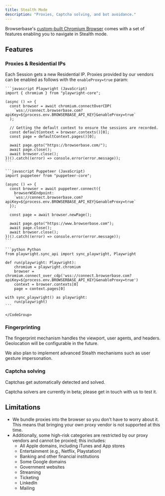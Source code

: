 ```yaml
---
title: Stealth Mode
description: "Proxies, Captcha solving, and bot avoidance."
---
```


Browserbase's [custom-built Chromium Browser](/features/browsers) comes with a
set of features enabling you to navigate in Stealth mode.

## Features

### Proxies & Residential IPs

Each Session gets a new Residential IP. Proxies provided by our vendors can be
enabled as follows with the `enableProxy=true` param:

<CodeGroup>

    ```javascript Playwright (JavaScript)
    import { chromium } from "playwright-core";

    (async () => {
      const browser = await chromium.connectOverCDP(
        `wss://connect.browserbase.com?apiKey=${process.env.BROWSERBASE_API_KEY}&enableProxy=true`
      );

      // Getting the default context to ensure the sessions are recorded.
      const defaultContext = browser.contexts()[0];
      const page = defaultContext.pages()[0];

      await page.goto("https://browserbase.com/");
      await page.close();
      await browser.close();
    })().catch((error) => console.error(error.message));
    ```

    ```javascript Puppeteer (JavaScript)
    import puppeteer from "puppeteer-core";

    (async () => {
      const browser = await puppeteer.connect({
        browserWSEndpoint:
        `wss://connect.browserbase.com?apiKey=${process.env.BROWSERBASE_API_KEY}&enableProxy=true`
      });

      const page = await browser.newPage();

      await page.goto("https://www.browserbase.com");
      await page.close();
      await browser.close();
    })().catch((error) => console.error(error.message));
    ```

    ```python Python
    from playwright.sync_api import sync_playwright, Playwright

    def run(playwright: Playwright):
        chromium = playwright.chromium
        browser = chromium.connect_over_cdp('wss://connect.browserbase.com?apiKey=${process.env.BROWSERBASE_API_KEY}&enableProxy=true')
        context = browser.contexts[0]
        page = context.pages[0]

    with sync_playwright() as playwright:
        run(playwright)
    ```

    </CodeGroup>

### Fingerprinting

The fingerprint mechanism handles the viewport, user agents, and headers.
Geolocation will be configurable in the future.

We also plan to implement advanced Stealth mechanisms such as user gesture
impersonation.

### Captcha solving

Captchas get automatically detected and solved.

Captcha solvers are currently in beta; please get in touch with us to test it.

## Limitations

- We bundle proxies into the browser so you don't have to worry about it. This
  means that bringing your own proxy vendor is not supported at this time.
- Additionally, some high-risk categories are restricted by our proxy vendors
  and cannot be proxied; this includes:
  - All Apple domains, including iTunes and App stores
  - Entertainment (e.g., Netflix, Playstation)
  - Banking and other financial institutions
  - Some Google domains
  - Government websites
  - Streaming
  - Ticketing
  - LinkedIn
  - Mailing
